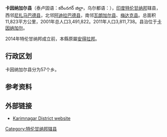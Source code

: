 {{Refimprove|time=2019-01-30T02:54:35+00:00}}
{{Infobox settlement
| name = 卡因纳加尔县
| native_name = కరీంనగర్ జిల్లా
| native_name_lang = te
| other_name =
| nickname = 
| settlement_type = 縣
| image_skyline = 
| image_alt =
| image_caption = 
| image_map = Karimnagar in Telangana (India).svg
| map_alt = 
| map_caption = 卡因納加爾縣在特伦甘纳邦的位置
| pushpin_map =
| pushpin_label_position = 
| pushpin_map_alt =
| pushpin_map_caption = 
| latd = 
| latm =
| lats =
| latNS = N
| longd = 
| longm =
| longs =
| longEW = E
| coordinates_display = inline,title
| subdivision_type = 國家
| subdivision_name = 印度
| subdivision_type1 = 邦
| subdivision_name1 = [[特伦甘纳邦|特伦甘纳邦]]
| subdivision_type2 = 
| subdivision_name2 = 
| established_title = 建立
| established_date =
| founder =
| named_for = Syed Kareemullah Shah Saheb Quadri
| seat_type = 行政中心
| seat = [[卡因納加爾|卡因納加爾]]
| government_type =
| governing_body = 
| leader_title1 = 
| leader_name1 = 
| unit_pref = Metric
| area_footnotes =
| area_rank =
| area_total_km2 =
| elevation_footnotes =
| elevation_m =
| population_total = 3,811,738
| population_as_of = 2011年
| population_rank =
| population_density_km2 = 322
| population_demonym =
| population_footnotes =
| postal_code_type = [[郵遞區號|郵遞區號]]
| postal_code = 505 xxx
| area_code_type = 電話區號
| area_code = 91-878-XXXX
| registration_plate = '''TS–02'''<ref>{{cite web|title=District Codes|url=http://www.transport.telangana.gov.in/html/registration-districtcodes.html|publisher=Government of Telangana Transport Department|accessdate=4 September 2014|archive-date=2016-01-07|archive-url=https://web.archive.org/web/20160107161458/http://www.transport.telangana.gov.in/html/registration-districtcodes.html|dead-url=no}}</ref>
| website = [http://karimnagar.nic.in/ karimnagar.nic.in]
| footnotes =
}}
'''卡因纳加尔县'''（泰卢固语：కరీంనగర్ జిల్లా，乌尔都语：{{Lang|ur|کریم نگر ضلع}}），[[印度|印度]][[特伦甘纳邦|特伦甘纳邦]]辖县，西邻[[尼扎马巴德县|尼扎马巴德县]]，北邻[[阿迪拉巴德县|阿迪拉巴德县]]，南邻[[瓦朗加尔县|瓦朗加尔县]]、[[梅达克县|梅达克县]]。总面积11,823平方公里，2001年总人口3,491,822。2011年人口3,811,738。县治位于[[卡因纳加尔|卡因纳加尔]]。

2014年特伦甘纳邦成立前，本縣原屬[[安得拉邦|安得拉邦]]。

== 行政区划 ==
卡因纳加尔县分为57个乡。

== 参考资料 ==

{{Reflist|2}}

==外部链接==
*[https://web.archive.org/web/20090619074458/http://karimnagar.ap.nic.in/ Karimnagar District website]

[[Category:特伦甘纳邦辖县|Category:特伦甘纳邦辖县]]